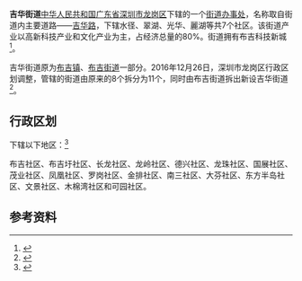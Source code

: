 {{中国乡级行政区|44/03/07/014/000
| 电话区号 = 755
}}
'''吉华街道'''[[中华人民共和国|中华人民共和国]][[广东省|广东省]][[深圳市|深圳市]][[龙岗区|龙岗区]]下辖的一个[[街道办事处|街道办事处]]，名称取自街道内主要道路——[[吉华路|吉华路]]，下辖水径、翠湖、光华、麗湖等共7个社区。该街道产业以高新科技产业和文化产业为主，占经济总量的80%。街道拥有布吉科技新城<ref>{{Cite news|url=http://news.163.com/16/1228/10/C9C95S4F00014AEE.html|title=龙岗区昨举行挂牌仪式，增加吉华、园山、宝龙3街道|last=|first=|date=2016-12-28|work=金羊网(广州)|accessdate=2017-01-10|archive-url=https://web.archive.org/web/20180504090303/http://news.163.com/16/1228/10/C9C95S4F00014AEE.html|archive-date=2018-05-04|dead-url=yes}}</ref>。

吉华街道原为[[布吉镇|布吉镇]]、[[布吉街道|布吉街道]]一部分。2016年12月26日，深圳市龙岗区行政区划调整，管辖的街道由原来的8个拆分为11个，同时由布吉街道拆出新设吉华街道<ref>{{Cite news|url=http://sz.leju.com/news/2016-12-27/10306219338475091841427.shtml|title=深圳宝安区街道“6变10” 龙岗区街道“8变11”|last=|first=|date=2016-12-27|work=南方日报|accessdate=2017-01-10|archive-url=https://web.archive.org/web/20170110161409/http://sz.leju.com/news/2016-12-27/10306219338475091841427.shtml|archive-date=2017-01-10|dead-url=yes}}</ref>。

== 行政区划 ==
下辖以下地区：<ref>{{PRC admin/ref sgc|44/03/07/014/000}}</ref>

布吉社区、布吉圩社区、长龙社区、龙岭社区、德兴社区、龙珠社区、国展社区、茂业社区、凤凰社区、罗岗社区、金排社区、南三社区、大芬社区、东方半岛社区、文景社区、木棉湾社区和可园社区。

== 参考资料 ==
{{reflist}}

{{PRC admin/navcat|44/03/07/014/000}}